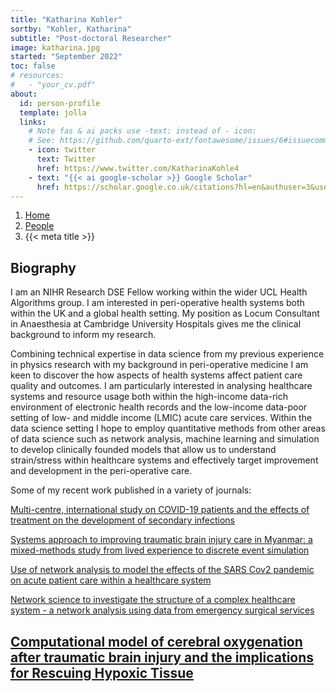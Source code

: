 ```yaml
---
title: "Katharina Kohler"
sortby: "Kohler, Katharina"
subtitle: "Post-doctoral Researcher"
image: katharina.jpg
started: "September 2022"
toc: false
# resources: 
#   - "your_cv.pdf"
about:
  id: person-profile
  template: jolla
  links:
    # Note fas & ai packs use -text: instead of - icon:
    # See: https://github.com/quarto-ext/fontawesome/issues/6#issuecomment-1188620081
    - icon: twitter
      text: Twitter
      href: https://www.twitter.com/KatharinaKohle4
    - text: "{{< ai google-scholar >}} Google Scholar"
      href: https://scholar.google.co.uk/citations?hl=en&authuser=3&user=kdn1BcoAAAAJ
---
```


```{=html}
<nav aria-label="breadcrumb">
  <ol class="breadcrumb">
    <li class="breadcrumb-item"><a href="../../index.html">Home</a></li>
    <li class="breadcrumb-item"><a href="../../people.html">People</a></li>
    <!-- <li class="breadcrumb-item active">Academic Members</li> -->
    <li class="breadcrumb-item active" aria-current="page">{{< meta title >}}</li>
  </ol>
</nav>
```

:::{#person-profile}
:::

## Biography

I am an NIHR Research DSE Fellow working within the wider UCL Health Algorithms group. I am interested in peri-operative health systems both within the UK and a global health setting. My position as Locum Consultant in Anaesthesia at Cambridge University Hospitals gives me the clinical background to inform my research.

Combining technical expertise in data science from my previous experience in physics research with my background in peri-operative medicine I am keen to discover the how aspects of health systems affect patient care quality and outcomes. I am particularly interested in analysing healthcare systems and resource usage both within the high-income data-rich environment of electronic health records and the low-income data-poor setting of low- and middle income (LMIC) acute care services. Within the data science setting I hope to employ quantitative methods from other areas of data science such as network analysis, machine learning and simulation to develop clinically founded models that allow us to understand strain/stress within healthcare systems and effectively target improvement and development in the peri-operative care.


Some of my recent work published in a variety of journals:

[Multi-centre, international study on COVID-19 patients and the effects of treatment on the development of secondary infections](https://ccforum.biomedcentral.com/articles/10.1186/s13054-022-04108-8)

[Systems approach to improving traumatic brain injury care in Myanmar: a mixed-methods study from lived experience to discrete event simulation](https://bmjopen.bmj.com/content/12/5/e059935.long)

[Use of network analysis to model the effects of the SARS Cov2 pandemic on acute patient care within a healthcare system](https://www.nature.com/articles/s41598-022-14261-3)

[Network science to investigate the structure of a complex healthcare system - a network analysis using data from emergency surgical services ](https://bmjopen.bmj.com/content/10/2/e034265)

[Computational model of cerebral oxygenation after traumatic brain injury and the implications for Rescuing Hypoxic Tissue](https://www.liebertpub.com/doi/10.1089/neu.2018.6187)
---
